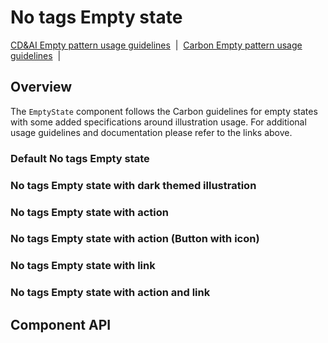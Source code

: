 
# No tags Empty state

[CD&AI Empty pattern usage guidelines](https://pages.github.ibm.com/cdai-design/pal/patterns/empty-state/usage/)
&nbsp;|&nbsp;
[Carbon Empty pattern usage guidelines](https://www.carbondesignsystem.com/patterns/empty-states-pattern/)
&nbsp;|&nbsp;

## Overview

The `EmptyState` component follows the Carbon guidelines for empty states with
some added specifications around illustration usage. For additional usage
guidelines and documentation please refer to the links above.

### Default No tags Empty state

<Preview>
  <Story
    id={getStorybookSlug(
      pkg,
      `emptystates-${NoTagsEmptyState.displayName}`,
      'default'
    )}
  />
</Preview>

### No tags Empty state with dark themed illustration

<Preview>
  <Story
    id={getStorybookSlug(
      pkg,
      `emptystates-${NoTagsEmptyState.displayName}`,
      'with-dark-mode-illustration'
    )}
  />
</Preview>

### No tags Empty state with action

<Preview>
  <Story
    id={getStorybookSlug(
      pkg,
      `emptystates-${NoTagsEmptyState.displayName}`,
      'with-action'
    )}
  />
</Preview>

### No tags Empty state with action (Button with icon)

<Preview>
  <Story
    id={getStorybookSlug(
      pkg,
      `emptystates-${NoTagsEmptyState.displayName}`,
      'with-action-icon-button'
    )}
  />
</Preview>

### No tags Empty state with link

<Preview>
  <Story
    id={getStorybookSlug(
      pkg,
      `emptystates-${NoTagsEmptyState.displayName}`,
      'with-link'
    )}
  />
</Preview>

### No tags Empty state with action and link

<Preview>
  <Story
    id={getStorybookSlug(
      pkg,
      `emptystates-${NoTagsEmptyState.displayName}`,
      'with-action-and-link'
    )}
  />
</Preview>

## Component API

<Props />
